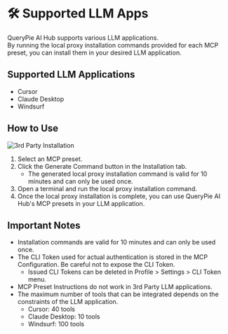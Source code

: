 # 🛠️ Supported LLM Apps

QueryPie AI Hub supports various LLM applications.<br/>
By running the local proxy installation commands provided for each MCP preset, you can install them in your desired LLM application.

## Supported LLM Applications

- Cursor
- Claude Desktop
- Windsurf

## How to Use

![3rd Party Installation](@/app/img/3rd-party.png)

1. Select an MCP preset.
2. Click the Generate Command button in the Installation tab.
    - The generated local proxy installation command is valid for 10 minutes and can only be used once.
3. Open a terminal and run the local proxy installation command.
4. Once the local proxy installation is complete, you can use QueryPie AI Hub's MCP presets in your LLM application.

## Important Notes

- Installation commands are valid for 10 minutes and can only be used once.
- The CLI Token used for actual authentication is stored in the MCP Configuration. Be careful not to expose the CLI Token.
  - Issued CLI Tokens can be deleted in Profile > Settings > CLI Token menu.
- MCP Preset Instructions do not work in 3rd Party LLM applications.
- The maximum number of tools that can be integrated depends on the constraints of the LLM application.
    - Cursor: 40 tools
    - Claude Desktop: 10 tools
    - Windsurf: 100 tools 
